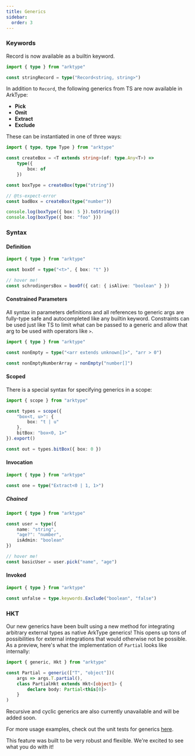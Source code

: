 ```yaml
---
title: Generics
sidebar:
  order: 3
---
```


### Keywords

Record is now available as a builtin keyword.

```ts
import { type } from "arktype"

const stringRecord = type("Record<string, string>")
```

In addition to `Record`, the following generics from TS are now available in ArkType:

- **Pick**
- **Omit**
- **Extract**
- **Exclude**

These can be instantiated in one of three ways:

```ts
import { type, type Type } from "arktype"

const createBox = <T extends string>(of: type.Any<T>) =>
	type({
		box: of
	})

const boxType = createBox(type("string"))

// @ts-expect-error
const badBox = createBox(type("number"))

console.log(boxType({ box: 5 }).toString())
console.log(boxType({ box: "foo" }))
```

### Syntax

#### Definition

```ts
import { type } from "arktype"

const boxOf = type("<t>", { box: "t" })

// hover me!
const schrodingersBox = boxOf({ cat: { isAlive: "boolean" } })
```

#### Constrained Parameters

All syntax in parameters definitions and all references to generic args are fully-type safe and autocompleted like any builtin keyword. Constraints can be used just like TS to limit what can be passed to a generic and allow that arg to be used with operators like `>`.

```ts
import { type } from "arktype"

const nonEmpty = type("<arr extends unknown[]>", "arr > 0")

const nonEmptyNumberArray = nonEmpty("number[]")
```

#### Scoped

There is a special syntax for specifying generics in a scope:

```ts
import { scope } from "arktype"

const types = scope({
	"box<t, u>": {
		box: "t | u"
	},
	bitBox: "box<0, 1>"
}).export()

const out = types.bitBox({ box: 0 })
```

#### Invocation

```ts
import { type } from "arktype"

const one = type("Extract<0 | 1, 1>")
```

##### Chained

```ts
import { type } from "arktype"

const user = type({
	name: "string",
	"age?": "number",
	isAdmin: "boolean"
})

// hover me!
const basicUser = user.pick("name", "age")
```

#### Invoked

```ts
import { type } from "arktype"

const unfalse = type.keywords.Exclude("boolean", "false")
```

### HKT

Our new generics have been built using a new method for integrating arbitrary external types as native ArkType generics! This opens up tons of possibilities for external integrations that would otherwise not be possible. As a preview, here's what the implementation of `Partial` looks like internally:

```ts
import { generic, Hkt } from "arktype"

const Partial = generic(["T", "object"])(
	args => args.T.partial(),
	class PartialHkt extends Hkt<[object]> {
		declare body: Partial<this[0]>
	}
)
```

Recursive and cyclic generics are also currently unavailable and will be added soon.

For more usage examples, check out the unit tests for generics [here](https://github.com/arktypeio/arktype/blob/main/ark/type/__tests__/generic.test.ts).

This feature was built to be very robust and flexible. We're excited to see what you do with it!
